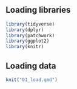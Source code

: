 ## Loading libraries

```r
library(tidyverse)
library(dplyr)
library(patchwork)
library(ggplot2)
library(knitr)
```


## Loading data
```r
knit("01_load.qmd")
```

